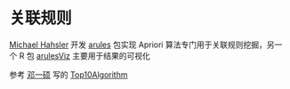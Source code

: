 # 关联规则 {#chap:association-rule-mining}

[Michael Hahsler](https://michael.hahsler.net/) 开发 [arules](https://github.com/mhahsler/arules) 包实现 Apriori 算法专门用于关联规则挖掘，另一个 R 包 [arulesViz](https://github.com/mhahsler/arulesViz) 主要用于结果的可视化

参考 [邓一硕](https://github.com/dengyishuo) 写的 [Top10Algorithm](https://github.com/dengyishuo/Top10Algorithm)



